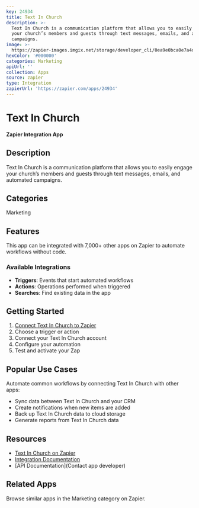 ```yaml
---
key: 24934
title: Text In Church
description: >-
  Text In Church is a communication platform that allows you to easily engage
  your church’s members and guests through text messages, emails, and automated
  campaigns.
image: >-
  https://zapier-images.imgix.net/storage/developer_cli/0ea9e0bca0e7a4dcede00b270531a193.png?auto=format%2Ccompress&ixlib=python-3.0.0&q=50
hexColor: '#000000'
categories: Marketing
apiUrl: ''
collection: Apps
source: zapier
type: Integration
zapierUrl: 'https://zapier.com/apps/24934'
---
```

# Text In Church

**Zapier Integration App**

## Description

Text In Church is a communication platform that allows you to easily engage your church’s members and guests through text messages, emails, and automated campaigns.

## Categories

Marketing

## Features

This app can be integrated with 7,000+ other apps on Zapier to automate workflows without code.

### Available Integrations

- **Triggers**: Events that start automated workflows
- **Actions**: Operations performed when triggered
- **Searches**: Find existing data in the app

## Getting Started

1. [Connect Text In Church to Zapier](https://zapier.com/apps/24934)
2. Choose a trigger or action
3. Connect your Text In Church account
4. Configure your automation
5. Test and activate your Zap

## Popular Use Cases

Automate common workflows by connecting Text In Church with other apps:

- Sync data between Text In Church and your CRM
- Create notifications when new items are added
- Back up Text In Church data to cloud storage
- Generate reports from Text In Church data

## Resources

- [Text In Church on Zapier](https://zapier.com/apps/24934)
- [Integration Documentation](https://zapier.com/apps/24934/integrations)
- [API Documentation](Contact app developer)

## Related Apps

Browse similar apps in the Marketing category on Zapier.
